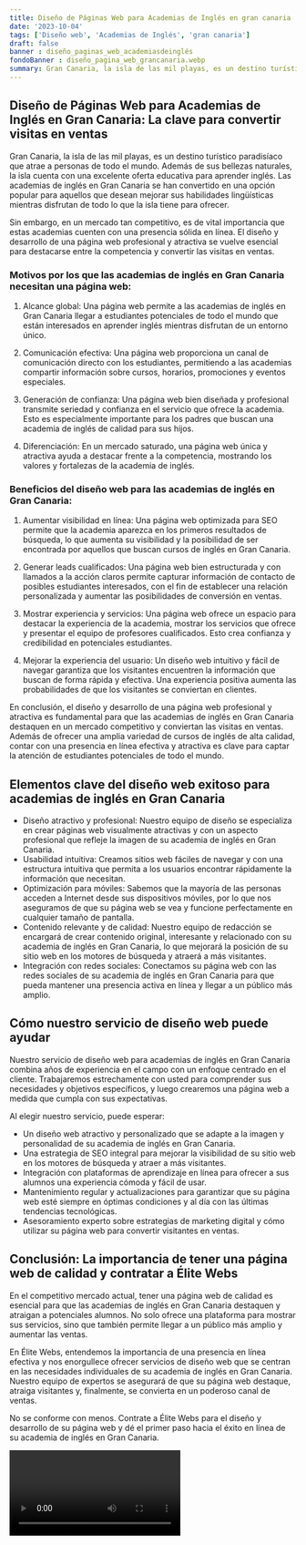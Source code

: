 ```yaml
---
title: Diseño de Páginas Web para Academias de Inglés en gran canaria
date: '2023-10-04'
tags: ['Diseño web', 'Academias de Inglés', 'gran canaria']
draft: false
banner : diseño_paginas_web_academiasdeinglés
fondoBanner : diseño_pagina_web_grancanaria.webp
summary: Gran Canaria, la isla de las mil playas, es un destino turístico paradisíaco que atrae a personas de todo el mundo. Además de sus bellezas naturales, la isla cuenta con una excelente oferta educativa para aprender inglés. Las academias de inglés en Gran Canaria se han convertido en una opción popular para aquellos que desean mejorar sus habilidades lingüísticas mientras disfrutan de todo lo que la isla tiene para ofrecer.
---
```


## Diseño de Páginas Web para Academias de Inglés en Gran Canaria: La clave para convertir visitas en ventas

Gran Canaria, la isla de las mil playas, es un destino turístico paradisíaco que atrae a personas de todo el mundo. Además de sus bellezas naturales, la isla cuenta con una excelente oferta educativa para aprender inglés. Las academias de inglés en Gran Canaria se han convertido en una opción popular para aquellos que desean mejorar sus habilidades lingüísticas mientras disfrutan de todo lo que la isla tiene para ofrecer.

Sin embargo, en un mercado tan competitivo, es de vital importancia que estas academias cuenten con una presencia sólida en línea. El diseño y desarrollo de una página web profesional y atractiva se vuelve esencial para destacarse entre la competencia y convertir las visitas en ventas.

### Motivos por los que las academias de inglés en Gran Canaria necesitan una página web:

1. Alcance global: Una página web permite a las academias de inglés en Gran Canaria llegar a estudiantes potenciales de todo el mundo que están interesados en aprender inglés mientras disfrutan de un entorno único.

2. Comunicación efectiva: Una página web proporciona un canal de comunicación directo con los estudiantes, permitiendo a las academias compartir información sobre cursos, horarios, promociones y eventos especiales.

3. Generación de confianza: Una página web bien diseñada y profesional transmite seriedad y confianza en el servicio que ofrece la academia. Esto es especialmente importante para los padres que buscan una academia de inglés de calidad para sus hijos.

4. Diferenciación: En un mercado saturado, una página web única y atractiva ayuda a destacar frente a la competencia, mostrando los valores y fortalezas de la academia de inglés.

### Beneficios del diseño web para las academias de inglés en Gran Canaria:

1. Aumentar visibilidad en línea: Una página web optimizada para SEO permite que la academia aparezca en los primeros resultados de búsqueda, lo que aumenta su visibilidad y la posibilidad de ser encontrada por aquellos que buscan cursos de inglés en Gran Canaria.

2. Generar leads cualificados: Una página web bien estructurada y con llamados a la acción claros permite capturar información de contacto de posibles estudiantes interesados, con el fin de establecer una relación personalizada y aumentar las posibilidades de conversión en ventas.

3. Mostrar experiencia y servicios: Una página web ofrece un espacio para destacar la experiencia de la academia, mostrar los servicios que ofrece y presentar el equipo de profesores cualificados. Esto crea confianza y credibilidad en potenciales estudiantes.

4. Mejorar la experiencia del usuario: Un diseño web intuitivo y fácil de navegar garantiza que los visitantes encuentren la información que buscan de forma rápida y efectiva. Una experiencia positiva aumenta las probabilidades de que los visitantes se conviertan en clientes.

En conclusión, el diseño y desarrollo de una página web profesional y atractiva es fundamental para que las academias de inglés en Gran Canaria destaquen en un mercado competitivo y conviertan las visitas en ventas. Además de ofrecer una amplia variedad de cursos de inglés de alta calidad, contar con una presencia en línea efectiva y atractiva es clave para captar la atención de estudiantes potenciales de todo el mundo.

<GifSeo />

<Cta />

## Elementos clave del diseño web exitoso para academias de inglés en Gran Canaria

- Diseño atractivo y profesional: Nuestro equipo de diseño se especializa en crear páginas web visualmente atractivas y con un aspecto profesional que refleje la imagen de su academia de inglés en Gran Canaria.
- Usabilidad intuitiva: Creamos sitios web fáciles de navegar y con una estructura intuitiva que permita a los usuarios encontrar rápidamente la información que necesitan.
- Optimización para móviles: Sabemos que la mayoría de las personas acceden a Internet desde sus dispositivos móviles, por lo que nos aseguramos de que su página web se vea y funcione perfectamente en cualquier tamaño de pantalla.
- Contenido relevante y de calidad: Nuestro equipo de redacción se encargará de crear contenido original, interesante y relacionado con su academia de inglés en Gran Canaria, lo que mejorará la posición de su sitio web en los motores de búsqueda y atraerá a más visitantes.
- Integración con redes sociales: Conectamos su página web con las redes sociales de su academia de inglés en Gran Canaria para que pueda mantener una presencia activa en línea y llegar a un público más amplio.

## Cómo nuestro servicio de diseño web puede ayudar

Nuestro servicio de diseño web para academias de inglés en Gran Canaria combina años de experiencia en el campo con un enfoque centrado en el cliente. Trabajaremos estrechamente con usted para comprender sus necesidades y objetivos específicos, y luego crearemos una página web a medida que cumpla con sus expectativas.

Al elegir nuestro servicio, puede esperar:

- Un diseño web atractivo y personalizado que se adapte a la imagen y personalidad de su academia de inglés en Gran Canaria.
- Una estrategia de SEO integral para mejorar la visibilidad de su sitio web en los motores de búsqueda y atraer a más visitantes.
- Integración con plataformas de aprendizaje en línea para ofrecer a sus alumnos una experiencia cómoda y fácil de usar.
- Mantenimiento regular y actualizaciones para garantizar que su página web esté siempre en óptimas condiciones y al día con las últimas tendencias tecnológicas.
- Asesoramiento experto sobre estrategias de marketing digital y cómo utilizar su página web para convertir visitantes en ventas.

## Conclusión: La importancia de tener una página web de calidad y contratar a Élite Webs

En el competitivo mercado actual, tener una página web de calidad es esencial para que las academias de inglés en Gran Canaria destaquen y atraigan a potenciales alumnos. No solo ofrece una plataforma para mostrar sus servicios, sino que también permite llegar a un público más amplio y aumentar las ventas.

En Élite Webs, entendemos la importancia de una presencia en línea efectiva y nos enorgullece ofrecer servicios de diseño web que se centran en las necesidades individuales de su academia de inglés en Gran Canaria. Nuestro equipo de expertos se asegurará de que su página web destaque, atraiga visitantes y, finalmente, se convierta en un poderoso canal de ventas.

No se conforme con menos. Contrate a Élite Webs para el diseño y desarrollo de su página web y dé el primer paso hacia el éxito en línea de su academia de inglés en Gran Canaria.

<Video />

<CtaBot job='Academias de Inglés' city='gran canaria'/>

<Gmaps query='gran canaria+españa+maps' />